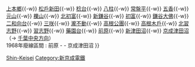{{鐵道路線
| 模板名稱 = 新京成線
| 名稱 = [[File:Shin-Keisei Logo.SVG|36px|新京成電鐵|link=新京成電鐵]] <span style="font-size:smaller;">[[新京成電鐵]]</span> [[新京成線]] [[File:Number prefix Shin-Keisei.svg|18px|SL]]
| 代表色 = #EF59A1
| 背景顏色 = #FFFFFF 
| 車站列表 = [[松戶站|松戶]]{{-w}} [[上本鄉站|上本鄉]]{{-w}} [[松戶新田站|松戶新田]]{{-w}} [[稔台站|稔台]]{{-w}} [[八柱站|八柱]]{{-w}} [[常盤平站|常盤平]]{{-w}} [[五香站|五香]]{{-w}} [[元山站 (千葉縣)|元山]]{{-w}} [[櫟山站|櫟山]]{{-w}} [[北初富站|北初富]]{{-w}} [[新鎌谷車站|新鎌谷]]{{-w}} [[初富站|初富]]{{-w}} [[鎌谷大佛站|鎌谷大佛]]{{-w}} [[二和向台站|二和向台]]{{-w}} [[三咲站|三咲]]{{-w}} [[瀧不動站|瀧不動]]{{-w}} [[高根公團站|高根公團]]{{-w}} [[高根木戶站|高根木戶]]{{-w}} [[北習志野站|北習志野]]{{-w}} [[習志野站|習志野]]{{-w}} [[藥園台站|藥園台]]{{-w}} [[前原站|前原]]{{-w}} [[新津田沼站|新津田沼]]{{-w}} [[京成津田沼站|京成津田沼]]（→ [[Template:千葉線|千葉中央方向]]）<br />1968年廢線區間 : 前原 - <del>{{link-ja|藤崎台站|藤崎台駅|藤崎台}}</del> - 京成津田沼 
}}<noinclude>
[[Category:日本鐵路路線模板|Shin-Keisei]]
[[Category:新京成電鐵]]
</noinclude>
